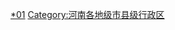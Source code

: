 <br>{{hideh
|Head = 信阳各区县所辖乡镇与街道
|FrameStyle   = border:solid 2px #0000FF;
|HeadStyle    = text-align:center;background:transparent;
|ContentStyle = background: #99CCFF;
}}
{{信阳市浉河区行政区划|state=expanded}}
{{信阳市平桥区行政区划|state=expanded}}
{{潢川县行政区划|state=expanded}}
{{淮滨县行政区划|state=expanded}}
{{息县行政区划|state=expanded}}
{{新县行政区划|state=expanded}}
{{商城县行政区划|state=expanded}}
{{固始县行政区划|state=expanded}}
{{罗山县行政区划|state=expanded}}
{{光山县行政区划|state=expanded}}
{{hidef}}<br>

{{catmore|信阳市|河南省信阳市}}
[[Category:信阳行政区划|*01]]
[[Category:河南各地级市县级行政区|Category:河南各地级市县级行政区]]